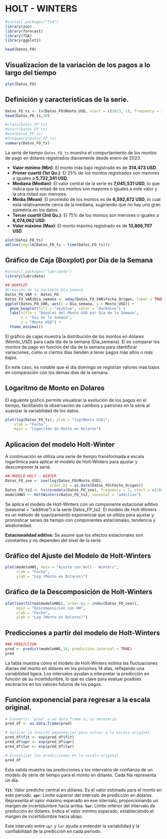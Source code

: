 # HOLT - WINTERS


```r
#install.packages("TSA")
library(zoo)
library(forecast)
library(TSA)
library(ggplot2)

head(Datos_FO)
```

## Visualizacion de la variación de los pagos a lo largo del tiempo

```r
plot(Datos_FO)
```

## Definición y caracteristicas de la serie.

```r
Datos_FO_ts <- ts(Datos_FO$Monto_USD, start = c(2023, 1), frequency = 365)
head(Datos_FO_ts,20)
```

```r
#class(Datos_FP_ts)
#start(Datos_FP_ts)
#end(Datos_FP_ts)
#frequency(Datos_FP_ts)
summary(Datos_FO_ts)

```

La serie de tiempo `Datos_FO_ts` muestra el comportamiento de los montos de pago en dólares registrados diariamente desde enero de 2023.

-   **Valor mínimo (Min)**: El monto más bajo registrado es de **314,473 USD**.
-   **Primer cuartil (1st Qu.)**: El 25% de los montos registrados son menores o iguales a **5,732,341 USD**.
-   **Mediana (Median)**: El valor central de la serie es **7,045,531 USD**, lo que indica que la mitad de los montos son mayores o iguales a este valor y la otra mitad son menores.
-   **Media (Mean)**: El promedio de los montos es de **6,592,872 USD**, lo cual está relativamente cerca de la mediana, sugiriendo que no hay una gran asimetría en los datos.
-   **Tercer cuartil (3rd Qu.)**: El 75% de los montos son menores o iguales a **8,074,062 USD**.
-   **Valor máximo (Max)**: El monto máximo registrado es de **13,866,707 USD**.



```r
plot(Datos_FO_ts)
abline(reg=lm(Datos_FO_ts ~ time(Datos_FO_ts)))
```




## Gráfico de Caja (Boxplot) por Día de la Semana

```r
#install.packages("lubridate")
library(lubridate)

## BOXPLOT
#Creación de la Variable Dia_semana
Datos_FO_VAR <- Datos_FO
Datos_FO_VAR$Dia_semana <- wday(Datos_FO_VAR$Fecha_Origen, label = TRUE, abbr = TRUE)
ggplot(Datos_FO_VAR, aes(x = Dia_semana, y = Monto_USD)) +
  geom_boxplot(fill = "skyblue", color = "darkblue") +
  labs(title = "Boxplot del Monto USD por Día de la Semana",
       x = "Día de la Semana",
       y = "Monto USD") +
  theme_minimal()
```


El gráfico de cajas muestra la distribución de los montos en dólares (Monto_USD) para cada día de la semana (Dia_semana). El es comparar los montos de pago en función del día de la semana para identificar variaciones, como si ciertos días tienden a tener pagos más altos o más bajos.

En este caso, es notable que el dia domingo se registran valores mas bajos en comparación con los demas dias de la semana.



## Logaritmo de Monto en Dolares

El siguiente grafico permite visualizar la evolución de los pagos en el tiempo, facilitando la observación de cambios y patrones en la serie al suavizar la variabilidad de los datos.


```r
plot(log(Datos_FO_ts), ylab = "log(Monto USD)",
    xlab = "Fecha",
    main = "Logaritmo de Monto en Dolares")
```


## Aplicacion del modelo Holt-Winter

A continuación se utiliza una serie de tiempo transformada a escala logarítmica para aplicar el modelo de Holt-Winters para ajustar y descomponer la serie.

```r
## MODELO HOLT - WINTER
Datos_FO_zoo <- zoo(log(Datos_FO$Monto_USD), 
                    order.by = as.Date(Datos_FO$Fecha_Origen))
Datos_FO_ts2 <- ts(coredata(Datos_FO_zoo), frequency = 7, start = c(2023, 1))
modeloHW1 <- HoltWinters(Datos_FO_ts2, seasonal = "additive")

```


Se aplica el modelo de Holt-Winters con un componente estacional aditivo (seasonal = "additive") a la serie Datos_FP_ts2. El modelo de Holt-Winters es un método de suavizamiento exponencial que se utiliza para ajustar y pronosticar series de tiempo con componentes estacionales, tendencia y aleatoriedad.


**Estacionalidad aditiva:** Se asume que los efectos estacionales son constantes y no dependen del nivel de la serie.


## Gráfico del Ajuste del Modelo de Holt-Winters

```r
plot(modeloHW1, main = "Ajuste con Holt - Winters", 
     xlab = "Fecha", 
     ylab = "Log (Monto en Dolares)")
```



## Gráfico de la Descomposición de Holt-Winters

```r
plot(zoo(fitted(modeloHW1), order.by = index(Datos_FO_zoo)), 
     main = "Descomposición con HW", 
     xlab = "Fecha", 
     ylab = "Log (Monto en Dolares)")
```

## Predicciones a partir del modelo de Holt-Winters

```r

### PREDICCIÓN
pred <- predict(modeloHW1,14, prediction.interval = TRUE)
pred
```


La tabla muestra cómo el modelo de Holt-Winters estima las fluctuaciones diarias del monto en dólares en los próximos 14 días, reflejando una variabilidad ligera. Los intervalos ayudan a interpretar la predicción en función de su incertidumbre, lo que es clave para evaluar posibles escenarios en los valores futuros de los pagos.


## Funcion exponencial para regresar a la escala original.

```r
# Convertir 'pred' a un data frame si es necesario
pred_df <- as.data.frame(pred)

# Aplicar la función exponencial para volver a la escala original
pred_df$fit <- exp(pred_df$fit)
pred_df$upr <- exp(pred_df$upr)
pred_df$lwr <- exp(pred_df$lwr)

# Visualizar las predicciones en la escala original
pred_df
```

Esta salida muestra las predicciones y los intervalos de confianza de un modelo de serie de tiempo para el monto en dólares. Cada fila representa un día.

**`fit`**: Valor predicho central en dólares. Es el valor estimado para el monto en este periodo.
**`upr`**: Límite superior del intervalo de predicción en dólares. Representa el valor máximo esperado en ese intervalo, proporcionando un margen de incertidumbre hacia arriba.
**`lwr`**: Límite inferior del intervalo de predicción en dólares. Indica el valor mínimo esperado, estableciendo el margen de incertidumbre hacia abajo.

Este intervalo entre `upr` y `lwr` ayuda a entender la variabilidad y la confiabilidad de la predicción en cada periodo.
